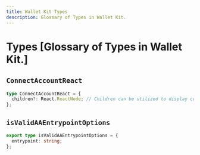 ```yaml
---
title: Wallet Kit Types
description: Glossary of Types in Wallet Kit.
---
```


# Types [Glossary of Types in Wallet Kit.]

## `ConnectAccountReact`

```ts
type ConnectAccountReact = {
  children?: React.ReactNode; // Children can be utilized to display customized content when the wallet is connected
};
```

## `isValidAAEntrypointOptions`

```ts
export type isValidAAEntrypointOptions = {
  entrypoint: string;
};
```
